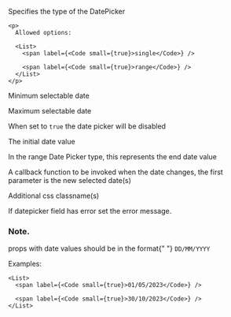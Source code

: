 
<PackageInstallGuide packageName="@wpmudev/sui-date-picker" />

<Section title="Props" border={true}>
  <PropSection title="type" type="string" defaultValue="single">
    <p>Specifies the type of the DatePicker </p>

    <p>
      Allowed options:

      <List>
        <span label={<Code small={true}>single</Code>} />

        <span label={<Code small={true}>range</Code>} />
      </List>
    </p>
  </PropSection>

  <PropSection title="minDate" type="string">
    <p>Minimum selectable date</p>
  </PropSection>

  <PropSection title="maxDate" type="string">
    <p>Maximum selectable date</p>
  </PropSection>

  <PropSection title="isDisabled" type="boolean" defaultValue="false">
    <p>When set to <Code small={true}>true</Code> the date picker will be disabled</p>
  </PropSection>

  <PropSection title="startDate" type="string">
    <p>The initial date value </p>
  </PropSection>

  <PropSection title="endDate" type="string">
    <p>In the range Date Picker type, this represents the end date value </p>
  </PropSection>

  <PropSection title="onChange" type="function">
    <p>A callback function to be invoked when the date changes, the first parameter is the new selected date(s)  </p>
  </PropSection>

  <PropSection title="className" type="string">
    <p>Additional css classname(s)</p>
  </PropSection>

  <PropSection title="error" type="string">
    <p>If datepicker field has error set the error message.</p>
  </PropSection>
</Section>

<Section>
  <h3>Note. </h3>

  <p>
    props with date values should be in the format{" "}
    <Code small={true}>DD/MM/YYYY</Code>
  </p>

  <p>
    Examples:

    <List>
      <span label={<Code small={true}>01/05/2023</Code>} />

      <span label={<Code small={true}>30/10/2023</Code>} />
    </List>
  </p>
</Section>

<CommonPropsNotice />
